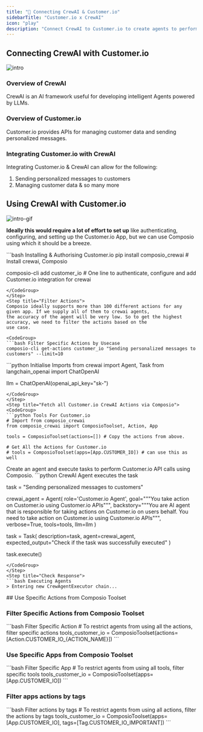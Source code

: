 ```yaml
---
title: "🚀 Connecting CrewAI & Customer.io"
sidebarTitle: "Customer.io x CrewAI"
icon: "play"
description: "Connect CrewAI to Customer.io to create agents to perform tasks using natural language"
---
```


## Connecting CrewAI with Customer.io
![intro](/media/intro.jpg)

### Overview of CrewAI

CrewAI is an AI framework useful for developing intelligent Agents powered by LLMs.

### Overview of Customer.io

Customer.io provides APIs for managing customer data and sending personalized messages.

### Integrating Customer.io with CrewAI

Integrating Customer.io & CrewAI can allow for the following:

1. Sending personalized messages to customers
2. Managing customer data
& so many more

## Using CrewAI with Customer.io
![intro-gif](/media/intro.gif)
<Steps>
<Step title="Setting Up the Environment">

**Ideally this would require a lot of effort to set up** like authenticating, configuring, and setting up the Customer.io App, but we can use Composio using which it should be a breeze.

<CodeGroup>
```bash Installing & Authorising Customer.io
pip install composio_crewai # Install crewai, Composio 

composio-cli add customer_io # One line to authenticate, configure and add Customer.io integration for crewai
```
</CodeGroup>
</Step>
<Step title="Filter Actions">
Composio ideally supports more than 100 different actions for any given app. If we supply all of them to crewai agents, 
the accuracy of the agent will be very low. So to get the highest accuracy, we need to filter the actions based on the 
use case.

<CodeGroup>
```bash Filter Specific Actions by Usecase
composio-cli get-actions customer_io "Sending personalized messages to customers" --limit=10
```
</CodeGroup>

</Step>
<Step title="Import Base Packages">

<CodeGroup>
```python Initialise Imports
from crewai import Agent, Task
from langchain_openai import ChatOpenAI

llm = ChatOpenAI(openai_api_key="sk-<OPENAI KEY>")
```
</CodeGroup>
</Step>
<Step title="Fetch all Customer.io CrewAI Actions via Composio">
<CodeGroup>
```python Tools For Customer.io
# Import from composio_crewai
from composio_crewai import ComposioToolset, Action, App

tools = ComposioToolset(actions=[]) # Copy the actions from above. 

# Get All the Actions for Customer.io
# tools = ComposioToolset(apps=[App.CUSTOMER_IO]) # can use this as well
```
</CodeGroup>
</Step>
<Step title="Execute the Agent">
Create an agent and execute tasks to perform Customer.io API calls using Composio. 
<CodeGroup>
```python CrewAI Agent executes the task

task = "Sending personalized messages to customers"

crewai_agent = Agent(
    role='Customer.io Agent',
    goal="""You take action on Customer.io using Customer.io APIs""",
    backstory="""You are AI agent that is responsible for taking actions on Customer.io on users behalf. You need to take action on Customer.io using Customer.io APIs""",
    verbose=True,
    tools=tools,
    llm=llm
)

task = Task(
    description=task,
    agent=crewai_agent,
    expected_output="Check if the task was successfully executed"
)

task.execute()
```
</CodeGroup>
</Step>
<Step title="Check Response">
```bash Executing Agents
> Entering new CrewAgentExecutor chain...
```
</Step>
</Steps>
## Use Specific Actions from Composio Toolset

### Filter Specific Actions from Composio Toolset

<CodeGroup>
```bash Filter Specific Action
# To restrict agents from using all the actions, filter specific actions
tools_customer_io = ComposioToolset(actions=[Action.CUSTOMER_IO_{ACTION_NAME}])
```
</CodeGroup>

### Use Specific Apps from Composio Toolset
<CodeGroup>
```bash Filter Specific App
# To restrict agents from using all tools, filter specific tools
tools_customer_io = ComposioToolset(apps=[App.CUSTOMER_IO])
```
</CodeGroup>

### Filter apps actions by tags 
<CodeGroup>
```bash Filter actions by tags
# To restrict agents from using all actions, filter the actions by tags
tools_customer_io = ComposioToolset(apps=[App.CUSTOMER_IO], tags=[Tag.CUSTOMER_IO_IMPORTANT])
```
</CodeGroup>